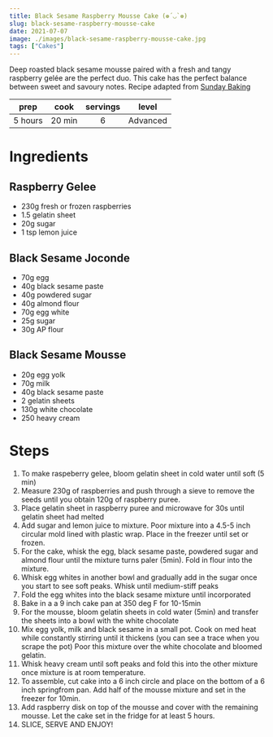 ```yaml
---
title: Black Sesame Raspberry Mousse Cake (❁´◡`❁)
slug: black-sesame-raspberry-mousse-cake
date: 2021-07-07
image: ./images/black-sesame-raspberry-mousse-cake.jpg
tags: ["Cakes"]
---
```


<StyledParagraph>Deep roasted black sesame mousse paired with a fresh and tangy raspberry gelée are the perfect duo. This cake has the perfect balance between sweet and savoury notes. Recipe adapted from <a href="https://youtu.be/CUAPc1MzLcU" target="_blank"  rel="noreferrer noopener">Sunday Baking</a></StyledParagraph>

| prep | cook | servings | level |
| :--: | :--: | :------: | :---: |
| 5 hours | 20 min |  6  | Advanced  |

# Ingredients

## Raspberry Gelee
- <ListItem>230g fresh or frozen raspberries</ListItem>
- <ListItem>1.5 gelatin sheet</ListItem>
- <ListItem>20g sugar</ListItem>
- <ListItem>1 tsp lemon juice</ListItem>
## Black Sesame Joconde 
- <ListItem>70g egg</ListItem>
- <ListItem>40g black sesame paste</ListItem>
- <ListItem>40g powdered sugar</ListItem>
- <ListItem>40g almond flour</ListItem>
- <ListItem>70g egg white</ListItem>
- <ListItem>25g sugar</ListItem>
- <ListItem>30g AP flour</ListItem>
## Black Sesame Mousse 
- <ListItem>20g egg yolk</ListItem>
- <ListItem>70g milk</ListItem>
- <ListItem>40g black sesame paste</ListItem>
- <ListItem>2 gelatin sheets</ListItem>
- <ListItem>130g white chocolate</ListItem>
- <ListItem>250 heavy cream</ListItem>

# Steps
1. To make raspeberry gelee, bloom gelatin sheet in cold water until soft (5 min)
2. Measure 230g of raspberries and push through a sieve to remove the seeds until you obtain 120g of raspberry puree. 
3. Place gelatin sheet in raspberry puree and microwave for 30s until gelatin sheet had melted 
4. Add sugar and lemon juice to mixture. Poor mixture into a 4.5-5 inch circular mold lined with plastic wrap. Place in the freezer until set or frozen. 
5. For the cake, whisk the egg, black sesame paste, powdered sugar and almond flour until the mixture turns paler (5min). Fold in flour into the mixture. 
6. Whisk egg whites in another bowl and gradually add in the sugar once you start to see soft peaks. Whisk until medium-stiff peaks 
7. Fold the egg whites into the black sesame mixture until incorporated
8. Bake in a a 9 inch cake pan at 350 deg F for 10-15min 
9. For the mousse, bloom gelatin sheets in cold water (5min) and transfer the sheets into a bowl with the white chocolate
10. Mix egg yolk, milk and black sesame in a small pot. Cook on med heat while constantly stirring until it thickens (you can see a trace when you scrape the pot) Poor this mixture over the white chocolate and bloomed gelatin. 
11. Whisk heavy cream until soft peaks and fold this into the other mixture once mixture is at room temperature. 
12. To assemble, cut cake into a 6 inch circle and place on the bottom of a 6 inch springfrom pan. Add half of the mousse mixture and set in the freezer for 10min.
13. Add raspberry disk on top of the mousse and cover with the remaining mousse. Let the cake set in the fridge for at least 5 hours. 
14. SLICE, SERVE AND ENJOY! 
